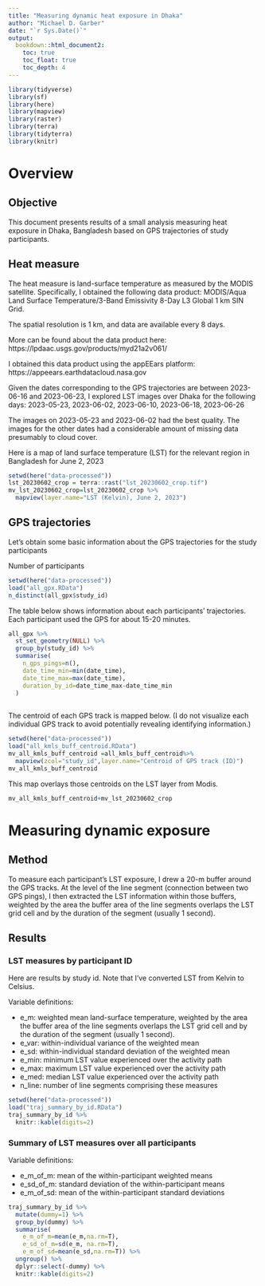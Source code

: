 ```yaml
---
title: "Measuring dynamic heat exposure in Dhaka"
author: "Michael D. Garber"
date: "`r Sys.Date()`"
output:
  bookdown::html_document2:
    toc: true
    toc_float: true
    toc_depth: 4
---
```


```r
library(tidyverse)
library(sf)
library(here)
library(mapview)
library(raster)
library(terra)
library(tidyterra)
library(knitr)
```

# Overview

## Objective
This document presents results of a small analysis measuring heat exposure in Dhaka, Bangladesh based on GPS trajectories of study participants.

## Heat measure
The heat measure is land-surface temperature as measured by the MODIS satellite. Specifically, I obtained the following data product: MODIS/Aqua Land Surface Temperature/3-Band Emissivity 8-Day L3 Global 1 km SIN Grid.

The spatial resolution is 1 km, and data are available every 8 days.

More can be found about the data product here:
https://lpdaac.usgs.gov/products/myd21a2v061/

I obtained this data product using the appEEars platform: 
https://appeears.earthdatacloud.nasa.gov

Given the dates corresponding to the GPS trajectories are between 2023-06-16 and 2023-06-23, I explored LST images over Dhaka for the following days: 2023-05-23,  2023-06-02, 2023-06-10, 2023-06-18, 2023-06-26

The images on 2023-05-23 and 2023-06-02 had the best quality. The images for the other dates had a considerable amount of missing data presumably to cloud cover.

Here is a map of land surface temperature (LST) for the relevant region in Bangladesh for June 2, 2023
```r
setwd(here("data-processed"))
lst_20230602_crop = terra::rast("lst_20230602_crop.tif")
mv_lst_20230602_crop=lst_20230602_crop %>%
  mapview(layer.name="LST (Kelvin), June 2, 2023")
```

## GPS trajectories
Let's obtain some basic information about the GPS trajectories for the study participants

Number of participants
```r
setwd(here("data-processed"))
load("all_gpx.RData")
n_distinct(all_gpx$study_id)
```

The table below shows information about each participants' trajectories. Each participant used the GPS for about 15-20 minutes.
```r
all_gpx %>% 
  st_set_geometry(NULL) %>% 
  group_by(study_id) %>% 
  summarise(
    n_gps_pings=n(),
    date_time_min=min(date_time),
    date_time_max=max(date_time),
    duration_by_id=date_time_max-date_time_min
  )
            
```

The centroid of each GPS track is mapped below. (I do not visualize each individual GPS track to avoid potentially revealing identifying information.)
```r
setwd(here("data-processed"))
load("all_kmls_buff_centroid.RData")
mv_all_kmls_buff_centroid =all_kmls_buff_centroid%>% 
  mapview(zcol="study_id",layer.name="Centroid of GPS track (ID)")
mv_all_kmls_buff_centroid
```

This map overlays those centroids on the LST layer from Modis.
```r
mv_all_kmls_buff_centroid+mv_lst_20230602_crop
```

# Measuring dynamic exposure
## Method
To measure each participant's LST exposure, I drew a 20-m buffer around the GPS tracks. At the level of the line segment (connection between two GPS pings), I then extracted the LST information within those buffers, weighted by the area the buffer area of the line segments overlaps the LST grid cell and by the duration of the segment (usually 1 second).

## Results
### LST measures by participant ID
Here are results by study id. Note that I've converted LST from Kelvin to Celsius.

Variable definitions:

* e_m: weighted mean land-surface temperature, weighted by the area the buffer area of the line segments overlaps the LST grid cell and by the duration of the segment (usually 1 second).
* e_var: within-individual variance of the weighted mean
* e_sd: within-individual standard deviation of the weighted mean
* e_min: minimum LST value experienced over the activity path
* e_max: maximum LST value experienced over the activity path
* e_med: median LST value experienced over the activity path
* n_line: number of line segments comprising these measures
```r
setwd(here("data-processed"))
load("traj_summary_by_id.RData")
traj_summary_by_id %>% 
  knitr::kable(digits=2)
```

### Summary of LST measures over all participants
Variable definitions:

* e_m_of_m: mean of the within-participant weighted means
* e_sd_of_m: standard deviation of the within-participant means
* e_m_of_sd: mean of the within-participant standard deviations

```r
traj_summary_by_id %>% 
  mutate(dummy=1) %>% 
  group_by(dummy) %>% 
  summarise(
    e_m_of_m=mean(e_m,na.rm=T),
    e_sd_of_m=sd(e_m, na.rm=T),
    e_m_of_sd=mean(e_sd,na.rm=T)) %>% 
  ungroup() %>% 
  dplyr::select(-dummy) %>% 
  knitr::kable(digits=2) 
```

